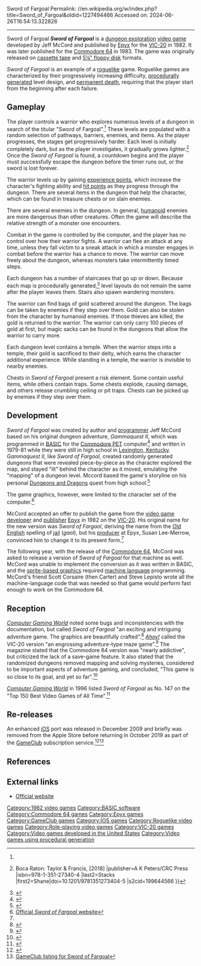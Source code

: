 Sword of Fargoal
Permalink: //en.wikipedia.org/w/index.php?title=Sword_of_Fargoal&oldid=1227494466
Accessed on: 2024-06-26T16:54:13.322826



------
Sword of Fargoal
{{Short description|1982 video game}}
{{Use mdy dates|date=June 2017}}
{{Infobox video game
| title = Sword of Fargoal
| image = Sword of Fargoal.jpg
| caption = 
| developer = Jeff McCord
| publisher = [[Epyx]]
| released = '''1982:''' VIC-20<br>'''1983:''' C64
| genre = [[Adventure games| Adventure]], [[roguelike]]
| modes = 
| platforms = [[Commodore 64]], [[VIC-20]], [[iOS]]
}}
'''''Sword of Fargoal''''' is a [[Dungeon crawl|dungeon exploration]] [[video game]] developed by Jeff McCord and published by [[Epyx]] for the [[VIC-20]] in 1982. It was later published for the [[Commodore 64]] in 1983. The game was originally released on [[Compact Cassette|cassette tape]] and [[floppy disk|5¼" floppy disk]] formats. 

''Sword of Fargoal'' is an example of a [[roguelike]] game. Roguelike games are characterized by their progressively increasing difficulty, [[Procedural generation|procedurally generated]] level design, and [[Permadeath|permanent death]], requiring that the player start from the beginning after each failure.

==Gameplay==

The player controls a warrior who explores numerous levels of a dungeon in search of the titular "Sword of Fargoal".<ref name="fargoal1" /> These levels are populated with a random selection of pathways, barriers, enemies, and items. As the player progresses, the stages get progressively harder. Each level is initially completely dark, but as the player investigates, it gradually grows lighter.<ref>{{Citation |last1=Barton |first1=Matt |title=The Silver Age |date=2019-04-18 |url=https://www.taylorfrancis.com/chapters/mono/10.1201/9781351273404-5/silver-age-matt-barton-shane-stacks |work=Dungeons and Desktops |pages=81–109 |access-date=2023-05-13 |place=[2nd edition]. {{!}} Boca Raton: Taylor & Francis, [2018] |publisher=A K Peters/CRC Press |isbn=978-1-351-27340-4 |last2=Stacks |first2=Shane|doi=10.1201/9781351273404-5 |s2cid=199644566 }}</ref> Once the ''Sword of Fargoal'' is found, a countdown begins and the player must successfully escape the dungeon before the timer runs out, or the sword is lost forever.

The warrior levels up by gaining [[Experience point|experience points]], which increase the character's fighting ability and [[hit points]] as they progress through the dungeon. There are several items in the dungeon that help the character, which can be found in treasure chests or on slain enemies.

There are several enemies in the dungeon. In general, [[humanoid]] enemies are more dangerous than other creatures. Often the game will describe the relative strength of a monster one encounters.

Combat in the game is controlled by the computer, and the player has no control over how their warrior fights. A warrior can flee an attack at any time, unless they fall victim to a sneak attack in which a monster engages in combat before the warrior has a chance to move. The warrior can move freely about the dungeon, whereas monsters take intermittently timed steps.

Each dungeon has a number of staircases that go up or down. Because each map is procedurally generated,<ref>{{Citation |last=Barton |first=Matt |title=Vintage Games 2.0 |date=2019 |url=https://doi.org/10.1201/9780429280542 |work=Vintage Games |pages=44 |access-date=2023-05-13 |publisher=Taylor & Francis Group|doi=10.1201/9780429280542 |isbn=9780429280542 |s2cid=198665591 }}</ref> level layouts do not remain the same after the player leaves them. Stairs also spawn wandering monsters.

The warrior can find bags of gold scattered around the dungeon. The bags can be taken by enemies if they step over them. Gold can also be stolen from the character by humanoid enemies. If those thieves are killed, the gold is returned to the warrior. The warrior can only carry 100 pieces of gold at first, but magic sacks can be found in the dungeons that allow the warrior to carry more.

Each dungeon level contains a temple. When the warrior steps into a temple, their gold is sacrificed to their deity, which earns the character additional experience. While standing in a temple, the warrior is invisible to nearby enemies.

Chests in ''Sword of Fargoal'' present a risk element. Some contain useful items, while others contain traps. Some chests explode, causing damage, and others release crumbling ceiling or pit traps. Chests can be picked up by enemies if they step over them.

==Development==
''Sword of Fargoal'' was created by author and [[game programmer|programmer]] Jeff McCord based on his original dungeon adventure, ''Gammaquest II'', which was programmed in [[BASIC]] for the [[Commodore PET]] computer<ref>{{Cite book |last=Craddock |first=David L.
|url=http://dx.doi.org/10.1201/9781003196716 |title=Dungeon Hacks |date=2021-06-18 |publisher=CRC Press |isbn=978-1-003-19671-6 |location=Boca Raton|doi=10.1201/9781003196716 |s2cid=237896008 }}</ref> and written in 1979-81 while they were still in high school in [[Lexington, KY|Lexington, Kentucky]]. ''Gammaquest II'', like ''Sword of Fargoal'', created randomly generated dungeons that were revealed piece-by-piece as the character explored the map, and stayed "lit" behind the character as it moved, emulating the "mapping" of a dungeon level. Mccord based the game's storyline on his personal [[Dungeons & Dragons|Dungeons and Dragons]] quest from high school.<ref>{{cite web | url=https://www.youtube.com/watch?v=8DI8ZGhLVas | title=Matt Chat 40: Sword of Fargoal with Jeff McCord | website=[[YouTube]] }}</ref>

The game graphics, however, were limited to the character set of the computer.<ref name="fargoal1">[http://www.fargoal.com/ Official ''Sword of Fargoal'' website]</ref>

McCord accepted an offer to publish the game from the [[video game developer]] and [[video game publisher|publisher]] [[Epyx]] in 1982 on the [[VIC-20]]. His original name for the new version was ''Sword of Fargaol'', deriving the name from the [[Old English]] spelling of [[jail]] (''gaol''), but his [[video game producer|producer]] at Epyx, Susan Lee-Merrow, convinced him to change it to its present form.<ref name="fargoal1"/>

The following year, with the release of the [[Commodore 64]], McCord was asked to release a version of ''Sword of Fargoal'' for that machine as well. McCord was unable to implement the conversion as it was written in BASIC, and the [[Sprite (computer graphics)|sprite-based graphics]] required [[machine language]] programming. McCord's friend Scott Corsaire (then Carter) and Steve Lepisto wrote all the machine-language code that was needed so that game would perform fast enough to work on the Commodore 64.

==Reception==
''[[Computer Gaming World]]'' noted some bugs and inconsistencies with the documentation, but called ''Sword of Fargoal'' "an exciting and intriguing adventure game. The graphics are beautifully crafted".<ref name="wilson19830708">{{cite magazine | title=The Commodore Key | magazine=Computer Gaming World | date=July–August 1983 | accessdate=31 October 2013 | url=http://www.cgwmuseum.org/galleries/index.php?year=1983&pub=2&id=11 | author=Wilson, Dr. Johnny L. | pages=42}}</ref> ''[[Ahoy!]]'' called the VIC-20 version "an engrossing adventure-type maze game".<ref name="salm198403">{{cite news | url=https://archive.org/stream/Ahoy_Issue_03_1984-03_Ion_International_US#page/n47/mode/2up | title=VIC Game Buyer's Guide | work=Ahoy! | date=March 1984 | accessdate=27 June 2014 | author=Salm, Walter | pages=49}}</ref> The magazine stated that the Commodore 64 version was "nearly addictive", but criticized the lack of a save-game feature. It also stated that the randomized dungeons removed mapping and solving mysteries, considered to be important aspects of adventure gaming, and concluded, "This game is so close to its goal, and yet so far".<ref name="herring198411">{{cite news | url=https://archive.org/stream/Ahoy_Issue_11_1984-11_Ion_International_US#page/n39/mode/2up | title=Sword of Fargoal | work=Ahoy! | date=November 1984 | accessdate=27 June 2014 | author=Herring, Richard | pages=40}}</ref>

''[[Computer Gaming World]]'' in 1996 listed ''Sword of Fargoal'' as No. 147 on the "Top 150 Best Video Games of All Time".<ref name="cgw199611best">{{cite magazine | url=http://www.cgwmuseum.org/galleries/index.php?year=1996&pub=2&id=148 | title=150 Best Games of All Time | magazine=Computer Gaming World | date=November 1996 | accessdate=25 March 2016 | pages=64–80}}</ref>

==Re-releases==
An enhanced [[iOS]] port was released in December 2009 and briefly was removed from the Apple Store before returning in October 2019 as part of the [[GameClub]] subscription service.<ref name="TouchArcade">{{cite news | url=https://toucharcade.com/2019/03/13/sword-of-fargoal-gameclub-update/ | title=Roguelike Classic 'Sword of Fargoal' Has Been Resurrected by GameClub, and is Returning to the App Store Soon | work=TouchArcade | date=November 1996 | accessdate=13 March 2019}}</ref><ref name="fargoalgameclub">[https://gameclub.io/games/sword-of-fargoal GameClub listing for Sword of Fargoal]</ref>

==References==
{{reflist}}

==External links==
* [http://www.fargoal.com/ Official website]

{{DEFAULTSORT:Sword Of Fargoal}}
[[Category:1982 video games]]
[[Category:BASIC software]]
[[Category:Commodore 64 games]]
[[Category:Epyx games]]
[[Category:GameClub games]]
[[Category:IOS games]]
[[Category:Roguelike video games]]
[[Category:Role-playing video games]]
[[Category:VIC-20 games]]
[[Category:Video games developed in the United States]]
[[Category:Video games using procedural generation]]